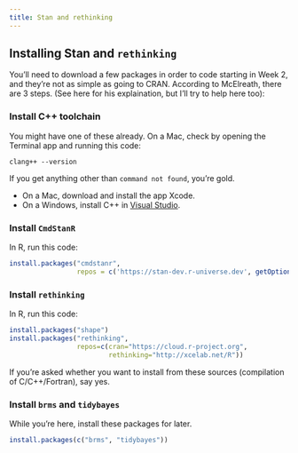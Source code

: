 ```yaml
---
title: Stan and rethinking
---
```


## Installing Stan and `rethinking`

You'll need to download a few packages in order to code starting in Week 2, and they're not as simple as going to CRAN. According to McElreath, there are 3 steps. (See here for his explaination, but I'll try to help here too):

### Install C++ toolchain

You might have one of these already. On a Mac, check by opening the Terminal app and running this code:

```
clang++ --version
```

If you get anything other than `command not found`, you're gold.

* On a Mac, download and install the app Xcode. 
* On a Windows, install C++ in [Visual Studio](https://learn.microsoft.com/en-us/cpp/build/vscpp-step-0-installation?view=msvc-170).

### Install `CmdStanR`

In R, run this code:

```r
install.packages("cmdstanr", 
                 repos = c('https://stan-dev.r-universe.dev', getOption("repos")))

```

### Install `rethinking`

In R, run this code:

```r
install.packages("shape")
install.packages("rethinking", 
                 repos=c(cran="https://cloud.r-project.org",
                         rethinking="http://xcelab.net/R"))
```

If you're asked whether you want to install from these sources (compilation of C/C++/Fortran), say yes.

### Install `brms` and `tidybayes`

While you're here, install these packages for later.

```r
install.packages(c("brms", "tidybayes"))
```

